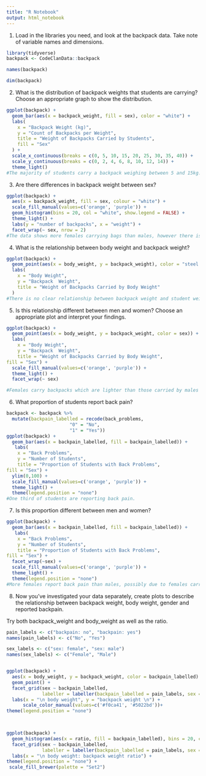 ```yaml
---
title: "R Notebook"
output: html_notebook
---
```

1. Load in the libraries you need, and look at the backpack data. Take note of variable names and dimensions.
```r
library(tidyverse)
backpack <- CodeClanData::backpack
```

```r
names(backpack)
```
```r
dim(backpack)
```

2. What is the distribution of backpack weights that students are carrying? Choose an appropriate graph to show the distribution.

```r
ggplot(backpack) +
  geom_bar(aes(x = backpack_weight, fill = sex), color = "white") +
  labs(
    x = "Backpack Weight (kg)",
    y = "Count of Backpacks per Weight",
    title = "Weight of Backpacks Carried by Students",
    fill = "Sex"
  ) +
  scale_x_continuous(breaks = c(0, 5, 10, 15, 20, 25, 30, 35, 40)) +
  scale_y_continuous(breaks = c(0, 2, 4, 6, 8, 10, 12, 14)) +
  theme_light()
#The majority of students carry a backpack weighing between 5 and 15kg.
```
3. Are there differences in backpack weight between sex?

```r
ggplot(backpack) +
  aes(x = backpack_weight, fill = sex, colour = "white") +
  scale_fill_manual(values=c('orange', 'purple')) +
  geom_histogram(bins = 20, col = "white", show.legend = FALSE) + 
  theme_light() + 
  labs(y = "number of backpacks", x = "weight") + 
  facet_wrap(~ sex, nrow = 2)
#The data shows more females carrying bags than males, however there is a right skewed distribution for each sex. There are more males carrying bags over 25kg than females. 
```


4. What is the relationship between body weight and backpack weight?
```r
ggplot(backpack) +
  geom_point(aes(x = body_weight, y = backpack_weight), color = "steel blue") +
  labs(
    x = "Body Weight",
    y = "Backpack  Weight",
    title = "Weight of Backpacks Carried by Body Weight"
  ) 
#There is no clear relationship between backpack weight and student weight.
```
5. Is this relationship different between men and women? Choose an appropriate plot and interpret your findings.
```r
ggplot(backpack) +
  geom_point(aes(x = body_weight, y = backpack_weight, color = sex)) +
  labs(
    x = "Body Weight",
    y = "Backpack  Weight",
    title = "Weight of Backpacks Carried by Body Weight",
fill = "Sex") +
  scale_fill_manual(values=c('orange', 'purple')) +
  theme_light() +
  facet_wrap(~ sex)

#Females carry backpacks which are lighter than those carried by males
```

6. What proportion of students report back pain?
```r
backpack <- backpack %>%
  mutate(backpain_labelled = recode(back_problems, 
                       "0" = "No", 
                       "1" = "Yes"))
ggplot(backpack) +
  geom_bar(aes(x = backpain_labelled, fill = backpain_labelled)) +
   labs(
    x = "Back Problems",
    y = "Number of Students",
    title = "Proportion of Students with Back Problems",
fill = "Sex") +
  ylim(0,100) +
  scale_fill_manual(values=c('orange', 'purple')) +
  theme_light() +
  theme(legend.position = "none")
#One third of students are reporting back pain.
```



7. Is this proportion different between men and women?
```r
ggplot(backpack) +
  geom_bar(aes(x = backpain_labelled, fill = backpain_labelled)) +
   labs(
    x = "Back Problems",
    y = "Number of Students",
    title = "Proportion of Students with Back Problems",
fill = "Sex") +
  facet_wrap(~sex) +
  scale_fill_manual(values=c('orange', 'purple')) +
  theme_light() +
  theme(legend.position = "none")
#More females report back pain than males, possibly due to females carrying backpacks of a similar weight to males but with the disadvantage of lower body weights. 
```

8.
Now you’ve investigated your data separately, create plots to describe the relationship between backpack weight, body weight, gender and reported backpain.

Try both backpack_weight and body_weight as well as the ratio.

```r

pain_labels <- c("backpain: no", "backpain: yes")
names(pain_labels) <- c("No", "Yes")

sex_labels <- c("sex: female", "sex: male")
names(sex_labels) <- c("Female", "Male")


ggplot(backpack) + 
  aes(x = body_weight, y = backpack_weight, color = backpain_labelled) + 
  geom_point() + 
  facet_grid(sex ~ backpain_labelled, 
             labeller = labeller(backpain_labelled = pain_labels, sex = sex_labels)) + 
  labs(x = "\n body weight", y = "backpack weight \n") +
      scale_color_manual(values=c('#f0ca41', '#5022bd'))+
theme(legend.position = "none")

  
```
```r

ggplot(backpack) + 
  geom_histogram(aes(x = ratio, fill = backpain_labelled), bins = 20, col = "white") + 
  facet_grid(sex ~ backpain_labelled, 
             labeller = labeller(backpain_labelled = pain_labels, sex = sex_labels)) + 
  labs(x = "\n body weight: backpack weight ratio") +
theme(legend.position = "none") +
 scale_fill_brewer(palette = "Set2")
```

